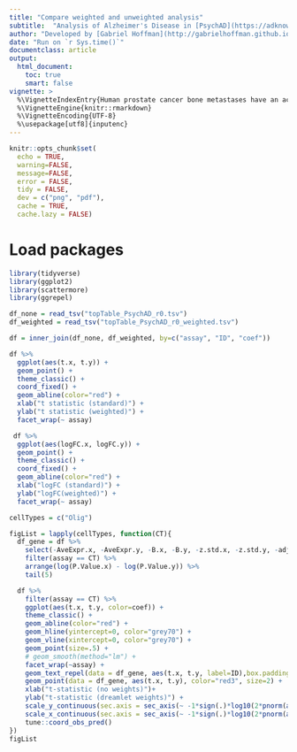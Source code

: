 ```yaml
---
title: "Compare weighted and unweighted analysis"
subtitle:  "Analysis of Alzheimer's Disease in [PsychAD](https://adknowledgeportal.synapse.org/Explore/Projects/DetailsPage?Grant%20Number=R01AG067025)"
author: "Developed by [Gabriel Hoffman](http://gabrielhoffman.github.io/)"
date: "Run on `r Sys.time()`"
documentclass: article
output: 
  html_document:
    toc: true
    smart: false
vignette: >
  %\VignetteIndexEntry{Human prostate cancer bone metastases have an actionable immunosuppressive microenvironment}
  %\VignetteEngine{knitr::rmarkdown}
  %\VignetteEncoding{UTF-8}
  %\usepackage[utf8]{inputenc}
---
```


```r
knitr::opts_chunk$set(
  echo = TRUE,
  warning=FALSE,
  message=FALSE,
  error = FALSE,
  tidy = FALSE,
  dev = c("png", "pdf"),
  cache = TRUE,
  cache.lazy = FALSE)
```

# Load packages
```r
library(tidyverse)
library(ggplot2)
library(scattermore)
library(ggrepel)
```

```r
df_none = read_tsv("topTable_PsychAD_r0.tsv")
df_weighted = read_tsv("topTable_PsychAD_r0_weighted.tsv")

df = inner_join(df_none, df_weighted, by=c("assay", "ID", "coef"))
```

```r
df %>%
  ggplot(aes(t.x, t.y)) +
  geom_point() + 
  theme_classic() +
  coord_fixed() +
  geom_abline(color="red") +
  xlab("t statistic (standard)") + 
  ylab("t statistic (weighted)") +
  facet_wrap(~ assay) 

 df %>%
  ggplot(aes(logFC.x, logFC.y)) +
  geom_point() + 
  theme_classic() +
  coord_fixed() +
  geom_abline(color="red") +
  xlab("logFC (standard)") +
  ylab("logFC(weighted)") +
  facet_wrap(~ assay) 
```

```r
cellTypes = c("Olig")

figList = lapply(cellTypes, function(CT){
  df_gene = df %>%
    select(-AveExpr.x, -AveExpr.y, -B.x, -B.y, -z.std.x, -z.std.y, -adj.P.Val.x, -adj.P.Val.y) %>%
    filter(assay == CT) %>%
    arrange(log(P.Value.x) - log(P.Value.y)) %>%
    tail(5)

  df %>%
    filter(assay == CT) %>%
    ggplot(aes(t.x, t.y, color=coef)) +
    theme_classic() +
    geom_abline(color="red") +
    geom_hline(yintercept=0, color="grey70") +
    geom_vline(xintercept=0, color="grey70") + 
    geom_point(size=.5) + 
    # geom_smooth(method="lm") +
    facet_wrap(~assay) +
    geom_text_repel(data = df_gene, aes(t.x, t.y, label=ID),box.padding = .5, color="red3") +
    geom_point(data = df_gene, aes(t.x, t.y), color="red3", size=2) +
    xlab("t-statistic (no weights)")+
    ylab("t-statistic (dreamlet weights)") +
    scale_y_continuous(sec.axis = sec_axis(~ -1*sign(.)*log10(2*pnorm(abs(.), lower.tail=FALSE)), name="-log10 P")) +
    scale_x_continuous(sec.axis = sec_axis(~ -1*sign(.)*log10(2*pnorm(abs(.), lower.tail=FALSE)), name="-log10 P")) +
    tune::coord_obs_pred() 
})
figList
```